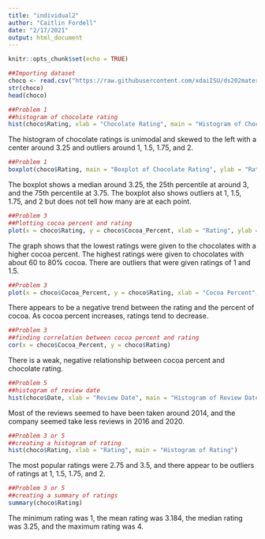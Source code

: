 ```yaml
---
title: "individual2"
author: "Caitlin Fordell"
date: "2/17/2021"
output: html_document
---
```


```r
knitr::opts_chunk$set(echo = TRUE)
```

```r
##Importing dataset
choco <- read.csv("https://raw.githubusercontent.com/xdaiISU/ds202materials/master/hwlabs/data/choco.csv") 
str(choco)
head(choco)
```


```r
##Problem 1
##histogram of chocolate rating
hist(choco$Rating, xlab = "Chocolate Rating", main = "Histogram of Chocolate Rating")
```

The histogram of chocolate ratings is unimodal and skewed to the left with a center around 3.25 and outliers around 1, 1.5, 1.75, and 2.

```r
##Problem 1
boxplot(choco$Rating, main = "Boxplot of Chocolate Rating", ylab = "Rating")
```


The boxplot shows a median around 3.25, the 25th percentile at around 3, and the 75th percentile at 3.75. The boxplot also shows outliers at 1, 1.5, 1.75, and 2 but does not tell how many are at each point.


```r
##Problem 3
##Plotting cocoa percent and rating
plot(x = choco$Rating, y = choco$Cocoa_Percent, xlab = "Rating", ylab = "Cocoa Percent", main = "Cocoa Percent vs. Chocolate Rating")
```

The graph shows that the lowest ratings were given to the chocolates with a higher cocoa percent. The highest ratings were given to chocolates with about 60 to 80% cocoa. There are outliers that were given ratings of 1 and 1.5. 

```r
##Problem 3
plot(x = choco$Cocoa_Percent, y = choco$Rating, xlab = "Cocoa Percent", ylab = "Rating", main = "Cocoa Percent vs. Chocolate Rating")
```
There appears to be a negative trend between the rating and the percent of cocoa. As cocoa percent increases, ratings tend to decrease. 

```r
##Problem 3
##finding correlation between cocoa percent and rating
cor(x = choco$Cocoa_Percent, y = choco$Rating)
```

There is a weak, negative relationship between cocoa percent and chocolate rating. 

```r
##Problem 5
##histogram of review date
hist(choco$Date, xlab = "Review Date", main = "Histogram of Review Date")
```
Most of the reviews seemed to have been taken around 2014, and the company seemed take less reviews in 2016 and 2020. 

```r
##Problem 3 or 5
##creating a histogram of rating
hist(choco$Rating, xlab = "Rating", main = "Histogram of Rating")
```

The most popular ratings were 2.75 and 3.5, and there appear to be outliers of ratings at 1, 1.5, 1.75, and 2.

```r
##Problem 3 or 5
##creating a summary of ratings
summary(choco$Rating)
```

The minimum rating was 1, the mean rating was 3.184, the median rating was 3.25, and the maximum rating was 4. 

